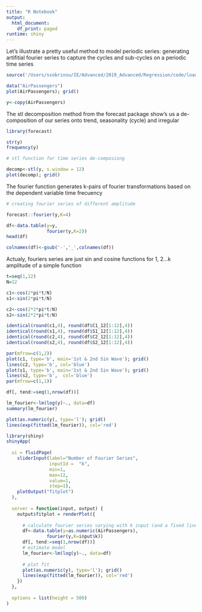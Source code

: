 ```yaml
---
title: "R Notebook"
output:
  html_document:
    df_print: paged
runtime: shiny
---
```


Let's illustrate a pretty useful method to model periodic series: generating artifitial fourier series to capture the cycles and sub-cycles on a periodic time series
```r
source('/Users/ssobrinou/IE/Advanced/2019_Advanced/Regression/code/load_libraries.R')

data("AirPassengers")
plot(AirPassengers); grid()

y<-copy(AirPassengers)

```

The stl decomposition method from the forecast package show's us a de-composition of our series onto trend, seasonality (cycle) and irregular
```r
library(forecast)

str(y)
frequency(y)

# stl function for time series de-composiong

decomp<-stl(y, s.window = 12)
plot(decomp); grid()
```

The fourier function generates k-pairs of fourier transformations based on the dependent variable time frecuency
```r
# creating fourier series of different amplitude

forecast::fourier(y,K=4)

df<-data.table(y=y,
               fourier(y,K=2))
head(df)

colnames(df)<-gsub('-','_',colnames(df))
```


Actualy, fouriers series are just sin and cosine functions for 1, 2...k amplitude of a simple function
```r

t=seq(1,12)
N=12

c1<-cos(2*pi*t/N)
s1<-sin(2*pi*t/N)

c2<-cos(2*2*pi*t/N)
s2<-sin(2*2*pi*t/N)

identical(round(c1,4), round(df$C1_12[1:12],4))
identical(round(s1,4), round(df$S1_12[1:12],4))
identical(round(c2,4), round(df$C2_12[1:12],4))
identical(round(s2,4), round(df$S2_12[1:12],4))

```


```r
par(mfrow=c(1,2))
plot(c1, type='b', main='1st & 2nd Sin Wave'); grid()
lines(c2, type='b', col='blue')
plot(s1, type='b', main='1st & 2nd Sin Wave'); grid()
lines(s2, type='b',  col='blue')
par(mfrow=c(1,1))
```


```r
df[, tend:=seq(1,nrow(df))]

lm_fourier<-lm(log(y)~., data=df)
summary(lm_fourier)  

plot(as.numeric(y), type='l'); grid()
lines(exp(fitted(lm_fourier)), col='red')
```

```r
library(shiny)
shinyApp(
  
  ui = fluidPage(
    sliderInput(label="Number of Fourier Series",
                inputId =  "k",
                min=1,
                max=12,
                value=1,
                step=1),
    plotOutput("fitplot")
  ),
  
  server = function(input, output) {
    output$fitplot = renderPlot({
      
      # calculate fourier series varying with k input (and a fixed linear trend)
      df<-data.table(y=as.numeric(AirPassengers),
               fourier(y,K=input$k))
      df[, tend:=seq(1,nrow(df))]
      # estimate model
      lm_fourier<-lm(log(y)~., data=df)
      
      # plot fit
      plot(as.numeric(y), type='l'); grid()
      lines(exp(fitted(lm_fourier)), col='red')
    })
  },
  
  options = list(height = 500)
)
```




